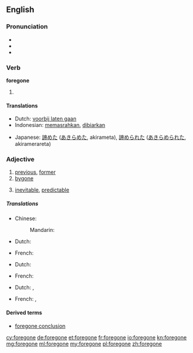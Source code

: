==English==

===Pronunciation===
* {{IPA|/ˈforɡɔn/}}
* {{audio|en-us-foregone.ogg|Audio (US)}}
* {{rhymes|ɒn}}

===Verb===
'''foregone'''

# {{past participle of|forego}}

====Translations====
{{trans-top|past participle of forego}}
* Dutch: [[voorbij laten gaan]]
* Indonesian: [[pasrah|memasrahkan]], [[biar|dibiarkan]]
{{trans-mid}}
* Japanese: [[諦めた]] ([[あきらめた]], akirameta), [[諦められた]] ([[あきらめられた]], akiramerareta)
{{trans-bottom}}

===Adjective===
{{en-adj}}

# [[previous]], [[former]]
# [[bygone]]
# {{informal}} [[inevitable]], [[predictable]]

=====Translations=====
{{trans-top|Previous, former.}}
* Chinese:
*: Mandarin: {{t|zh|先前的；上一个的|sc=Hani}}
* Dutch: {{t+|nl|vorig}}
{{trans-mid}}
* French: {{t+|fr|précédent}}
{{trans-bottom}}
{{trans-top|Bygone}}
* Dutch: {{t+|nl|voorbij}}
{{trans-mid}}
* French: {{t+|fr|passé}}
{{trans-bottom}}
{{trans-top| inevitable, predictable}}
* Dutch: {{t+|nl|onvermijdelijk}},{{t+|nl|voorspelbaar}}
{{trans-mid}}
* French: {{t+|fr|inévitable}},{{t+|fr|prévisible}}
{{trans-bottom}}

====Derived terms====
* [[foregone conclusion]]

[[cy:foregone]]
[[de:foregone]]
[[et:foregone]]
[[fr:foregone]]
[[io:foregone]]
[[kn:foregone]]
[[mg:foregone]]
[[ml:foregone]]
[[my:foregone]]
[[pl:foregone]]
[[zh:foregone]]